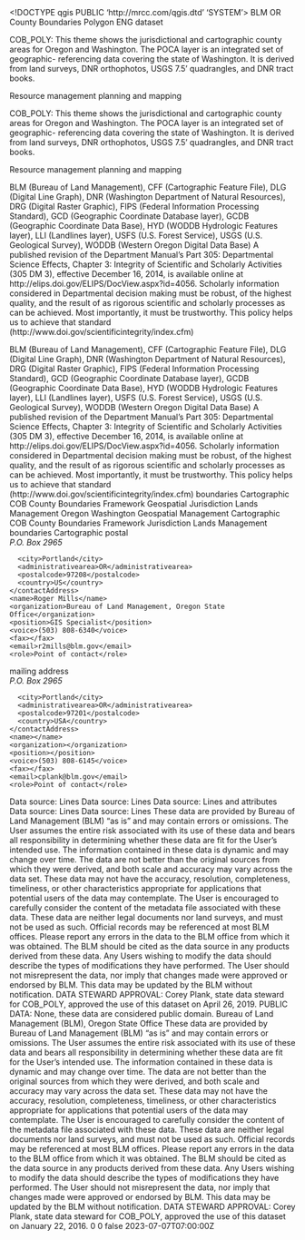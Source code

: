<!DOCTYPE qgis PUBLIC 'http://mrcc.com/qgis.dtd' 'SYSTEM'>
<qgis version="3.34.9-Prizren">
  <identifier>BLM OR County Boundaries Polygon</identifier>
  <parentidentifier></parentidentifier>
  <language>ENG</language>
  <type>dataset</type>
  <title>BLM OR County Boundaries Polygon</title>
  <abstract>COB_POLY: This theme shows the jurisdictional and cartographic county areas for Oregon and Washington. The POCA layer is an integrated set of geographic- referencing data covering the state of Washington. It is derived from land surveys, DNR orthophotos, USGS 7.5' quadrangles, and DNR tract books.

Resource management planning and mapping

COB_POLY: This theme shows the jurisdictional and cartographic county areas for Oregon and Washington. The POCA layer is an integrated set of geographic- referencing data covering the state of Washington. It is derived from land surveys, DNR orthophotos, USGS 7.5' quadrangles, and DNR tract books.

Resource management planning and mapping

BLM (Bureau of Land Management), CFF (Cartographic Feature File), DLG (Digital Line Graph), DNR (Washington Department of Natural Resources), DRG (Digital Raster Graphic), FIPS (Federal Information Processing Standard), GCD (Geographic Coordinate Database layer), GCDB (Geographic Coordinate Data Base), HYD (WODDB Hydrologic Features layer), LLI (Landlines layer), USFS (U.S. Forest Service), USGS (U.S. Geological Survey), WODDB (Western Oregon Digital Data Base) A published revision of the Department Manual’s Part 305: Departmental Science Effects, Chapter 3: Integrity of Scientific and Scholarly Activities (305 DM 3), effective December 16, 2014, is available online at http://elips.doi.gov/ELIPS/DocView.aspx?id=4056. Scholarly information considered in Departmental decision making must be robust, of the highest quality, and the result of as rigorous scientific and scholarly processes as can be achieved. Most importantly, it must be trustworthy. This policy helps us to achieve that standard (http://www.doi.gov/scientificintegrity/index.cfm)

BLM (Bureau of Land Management), CFF (Cartographic Feature File), DLG (Digital Line Graph), DNR (Washington Department of Natural Resources), DRG (Digital Raster Graphic), FIPS (Federal Information Processing Standard), GCD (Geographic Coordinate Database layer), GCDB (Geographic Coordinate Data Base), HYD (WODDB Hydrologic Features layer), LLI (Landlines layer), USFS (U.S. Forest Service), USGS (U.S. Geological Survey), WODDB (Western Oregon Digital Data Base) A published revision of the Department Manual’s Part 305: Departmental Science Effects, Chapter 3: Integrity of Scientific and Scholarly Activities (305 DM 3), effective December 16, 2014, is available online at http://elips.doi.gov/ELIPS/DocView.aspx?id=4056. Scholarly information considered in Departmental decision making must be robust, of the highest quality, and the result of as rigorous scientific and scholarly processes as can be achieved. Most importantly, it must be trustworthy. This policy helps us to achieve that standard (http://www.doi.gov/scientificintegrity/index.cfm)</abstract>
  <keywords vocabulary="Search keys">
    <keyword>boundaries</keyword>
    <keyword>Cartographic</keyword>
    <keyword>COB</keyword>
    <keyword>County Boundaries</keyword>
    <keyword>Framework</keyword>
    <keyword>Geospatial</keyword>
    <keyword>Jurisdiction</keyword>
    <keyword>Lands</keyword>
    <keyword>Management</keyword>
    <keyword>Oregon</keyword>
    <keyword>Washington</keyword>
  </keywords>
  <keywords vocabulary="gmd:topicCategory">
    <keyword>Geospatial</keyword>
    <keyword>Management</keyword>
    <keyword>Cartographic</keyword>
    <keyword>COB</keyword>
    <keyword>County Boundaries</keyword>
    <keyword>Framework</keyword>
    <keyword>Jurisdiction</keyword>
    <keyword>Lands</keyword>
    <keyword>Management</keyword>
    <keyword>boundaries</keyword>
    <keyword>Cartographic</keyword>
  </keywords>
  <contact>
    <contactAddress>
      <type>postal</type>
      <address>P.O. Box 2965</address>
      <city>Portland</city>
      <administrativearea>OR</administrativearea>
      <postalcode>97208</postalcode>
      <country>US</country>
    </contactAddress>
    <name>Roger Mills</name>
    <organization>Bureau of Land Management, Oregon State Office</organization>
    <position>GIS Specialist</position>
    <voice>(503) 808-6340</voice>
    <fax></fax>
    <email>r2mills@blm.gov</email>
    <role>Point of contact</role>
  </contact>
  <contact>
    <contactAddress>
      <type>mailing address</type>
      <address>P.O. Box 2965</address>
      <city>Portland</city>
      <administrativearea>OR</administrativearea>
      <postalcode>97201</postalcode>
      <country>USA</country>
    </contactAddress>
    <name></name>
    <organization></organization>
    <position></position>
    <voice>(503) 808-6145</voice>
    <fax></fax>
    <email>cplank@blm.gov</email>
    <role>Point of contact</role>
  </contact>
  <links/>
  <history>Data source: Lines</history>
  <history>Data source: Lines</history>
  <history>Data source: Lines and attributes</history>
  <history>Data source: Lines</history>
  <history>Data source: Lines</history>
  <dates>
    <date value="2023-07-07T00:00:00" type="Published"/>
  </dates>
  <fees></fees>
  <constraints type="Limitations of use">These data are provided by Bureau of Land Management (BLM) "as is" and may contain errors or omissions. The User assumes the entire risk associated with its use of these data and bears all responsibility in determining whether these data are fit for the User's intended use. The information contained in these data is dynamic and may change over time. The data are not better than the original sources from which they were derived, and both scale and accuracy may vary across the data set. These data may not have the accuracy, resolution, completeness, timeliness, or other characteristics appropriate for applications that potential users of the data may contemplate. The User is encouraged to carefully consider the content of the metadata file associated with these data. These data are neither legal documents nor land surveys, and must not be used as such. Official records may be referenced at most BLM offices. Please report any errors in the data to the BLM office from which it was obtained. The BLM should be cited as the data source in any products derived from these data. Any Users wishing to modify the data should describe the types of modifications they have performed. The User should not misrepresent the data, nor imply that changes made were approved or endorsed by BLM. This data may be updated by the BLM without notification. DATA STEWARD APPROVAL: Corey Plank, state data steward for COB_POLY, approved the use of this dataset on April 26, 2019.</constraints>
  <constraints type="Access">PUBLIC DATA: None, these data are considered public domain.</constraints>
  <rights>Bureau of Land Management (BLM), Oregon State Office</rights>
  <rights>These data are provided by Bureau of Land Management (BLM) "as is" and may contain errors or omissions. The User assumes the entire risk associated with its use of these data and bears all responsibility in determining whether these data are fit for the User's intended use. The information contained in these data is dynamic and may change over time. The data are not better than the original sources from which they were derived, and both scale and accuracy may vary across the data set. These data may not have the accuracy, resolution, completeness, timeliness, or other characteristics appropriate for applications that potential users of the data may contemplate. The User is encouraged to carefully consider the content of the metadata file associated with these data. These data are neither legal documents nor land surveys, and must not be used as such. Official records may be referenced at most BLM offices. Please report any errors in the data to the BLM office from which it was obtained. The BLM should be cited as the data source in any products derived from these data. Any Users wishing to modify the data should describe the types of modifications they have performed. The User should not misrepresent the data, nor imply that changes made were approved or endorsed by BLM. This data may be updated by the BLM without notification. DATA STEWARD APPROVAL: Corey Plank, state data steward for COB_POLY, approved the use of this dataset on January 22, 2016.</rights>
  <encoding></encoding>
  <crs>
    <spatialrefsys nativeFormat="Wkt">
      <wkt></wkt>
      <proj4></proj4>
      <srsid>0</srsid>
      <srid>0</srid>
      <authid></authid>
      <description></description>
      <projectionacronym></projectionacronym>
      <ellipsoidacronym></ellipsoidacronym>
      <geographicflag>false</geographicflag>
    </spatialrefsys>
  </crs>
  <extent>
    <spatial maxx="-116" minz="0" dimensions="2" crs="EPSG:4326" maxy="49.5" miny="41.5" maxz="0" minx="-125"/>
    <temporal>
      <period>
        <start>2023-07-07T07:00:00Z</start>
        <end></end>
      </period>
    </temporal>
  </extent>
</qgis>
